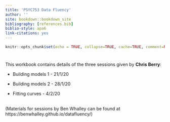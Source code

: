 ```yaml
---
title: 'PSYC753 Data Fluency'
author: ''
site: bookdown::bookdown_site
bibliography: [references.bib]
biblio-style: apa6
link-citations: yes
---
```



```r
knitr::opts_chunk$set(echo = TRUE, collapse=TRUE, cache=TRUE, comment=NA, message=FALSE)
```

# {-}

This workbook contains details of the three sessions given by **Chris Berry**:

- Building models 1  - 21/1/20
 
- Building models 2 - 28/1/20

- Fitting curves - 4/2/20



\
(Materials for sessions by Ben Whalley can be found at https://benwhalley.github.io/datafluency/)